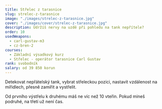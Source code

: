 ```yaml
---
title: Střelec z tarasnice
slug: strelec-z-tarasnice
image: "./images/strelec-z-tarasnice.jpg"
cover: "./images/cover/strelec-z-tarasnice.jpg"
description: Udržíš nervy na uzdě při pohledu na tank nepřítele?
order: 10
usedWeapons:
  - carl-gustav-m3
  - cz-bren-2
courses:
  - Základní výsadkový kurz
  - Střelec - operátor tarasnice Carl Gustav
rank: svobodník
salary: od 39 850 korun
---
```


Detekovat nepřátelský tank, vybrat střeleckou pozici, nastavit vzdálenost na mířidlech, přesně zamířit a vystřelit.

Od prvního výstřelu k druhému máš ne víc než 10 vteřin. Pokud mineš podruhé, na třetí už není čas.

